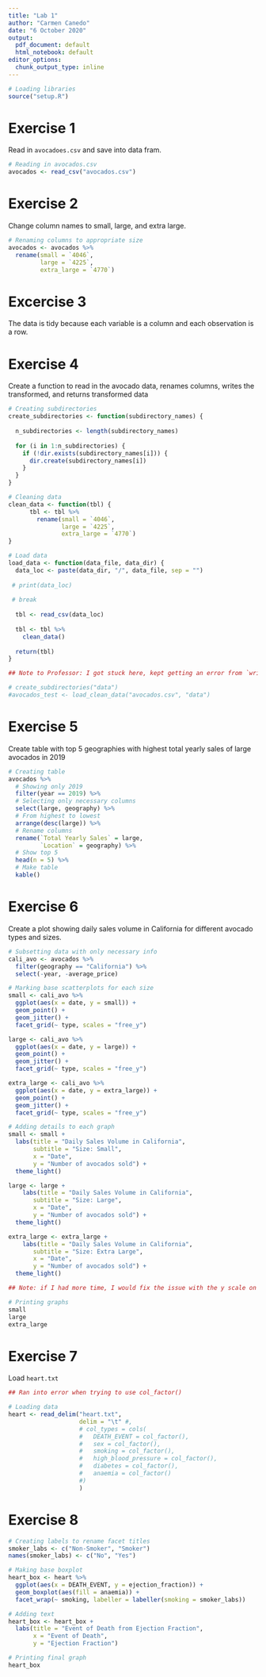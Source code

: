 ```yaml
---
title: "Lab 1"
author: "Carmen Canedo"
date: "6 October 2020"
output:
  pdf_document: default
  html_notebook: default
editor_options:
  chunk_output_type: inline
---
```


```r
# Loading libraries
source("setup.R")
```

# Exercise 1
Read in `avocadoes.csv` and save into data fram.
```r
# Reading in avocados.csv
avocados <- read_csv("avocados.csv")
```

# Exercise 2
Change column names to small, large, and extra large.
```r
# Renaming columns to appropriate size
avocados <- avocados %>% 
  rename(small = `4046`,
         large = `4225`,
         extra_large = `4770`)
```

# Excercise 3
The data is tidy because each variable is a column and each observation is a row.

# Exercise 4
Create a function to read in the avocado data, renames columns, writes the transformed, and returns transformed data
```r
# Creating subdirectories
create_subdirectories <- function(subdirectory_names) {
  
  n_subdirectories <- length(subdirectory_names)
  
  for (i in 1:n_subdirectories) {
    if (!dir.exists(subdirectory_names[i])) {
      dir.create(subdirectory_names[i])
    }
  }
}

# Cleaning data
clean_data <- function(tbl) {
      tbl <- tbl %>% 
        rename(small = `4046`,
               large = `4225`,
               extra_large = `4770`)
}

# Load data
load_data <- function(data_file, data_dir) {
  data_loc <- paste(data_dir, "/", data_file, sep = "")
  
 # print(data_loc)
  
 # break
  
  tbl <- read_csv(data_loc)
  
  tbl <- tbl %>% 
    clean_data()
  
  return(tbl)
}
```

```r
## Note to Professor: I got stuck here, kept getting an error from `write_delim()` saying path argument is missing. Tried to show my work if that's helpful

# create_subdirectories("data")
#avocados_test <- load_clean_data("avocados.csv", "data")
```

# Exercise 5
Create table with top 5 geographies with highest total yearly sales of large avocados in 2019
```r
# Creating table
avocados %>% 
  # Showing only 2019
  filter(year == 2019) %>% 
  # Selecting only necessary columns
  select(large, geography) %>%
  # From highest to lowest
  arrange(desc(large)) %>% 
  # Rename columns
  rename(`Total Yearly Sales` = large,
         `Location` = geography) %>% 
  # Show top 5
  head(n = 5) %>% 
  # Make table
  kable()
```

# Exercise 6
Create a plot showing daily sales volume in California for different avocado types and sizes.
```r
# Subsetting data with only necessary info
cali_avo <- avocados %>% 
  filter(geography == "California") %>% 
  select(-year, -average_price)

# Marking base scatterplots for each size
small <- cali_avo %>% 
  ggplot(aes(x = date, y = small)) +
  geom_point() +
  geom_jitter() +
  facet_grid(~ type, scales = "free_y")

large <- cali_avo %>% 
  ggplot(aes(x = date, y = large)) +
  geom_point() +
  geom_jitter() +
  facet_grid(~ type, scales = "free_y")

extra_large <- cali_avo %>% 
  ggplot(aes(x = date, y = extra_large)) +
  geom_point() +
  geom_jitter() +
  facet_grid(~ type, scales = "free_y")
```

```r
# Adding details to each graph
small <- small +
  labs(title = "Daily Sales Volume in California",
       subtitle = "Size: Small",
       x = "Date",
       y = "Number of avocados sold") +
  theme_light()

large <- large +
    labs(title = "Daily Sales Volume in California",
       subtitle = "Size: Large",
       x = "Date",
       y = "Number of avocados sold") +
  theme_light()

extra_large <- extra_large +
    labs(title = "Daily Sales Volume in California",
       subtitle = "Size: Extra Large",
       x = "Date",
       y = "Number of avocados sold") +
  theme_light()
```


```r
## Note: if I had more time, I would fix the issue with the y scale on the organic facet - tried using "free_y" but wasn't changing

# Printing graphs
small
large
extra_large
```

# Exercise 7
Load `heart.txt`
```r
## Ran into error when trying to use col_factor()

# Loading data
heart <- read_delim("heart.txt",
                    delim = "\t" #,
                    # col_types = cols(
                    #   DEATH_EVENT = col_factor(),
                    #   sex = col_factor(),
                    #   smoking = col_factor(),
                    #   high_blood_pressure = col_factor(),
                    #   diabetes = col_factor(),
                    #   anaemia = col_factor()
                    #)
                    )
```

# Exercise 8
```r
# Creating labels to rename facet titles
smoker_labs <- c("Non-Smoker", "Smoker")
names(smoker_labs) <- c("No", "Yes")

# Making base boxplot
heart_box <- heart %>% 
  ggplot(aes(x = DEATH_EVENT, y = ejection_fraction)) +
  geom_boxplot(aes(fill = anaemia)) +
  facet_wrap(~ smoking, labeller = labeller(smoking = smoker_labs))
```

```r
# Adding text
heart_box <- heart_box +
  labs(title = "Event of Death from Ejection Fraction",
       x = "Event of Death",
       y = "Ejection Fraction")
```


```r
# Printing final graph
heart_box
```

